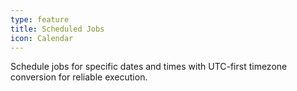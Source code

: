 ```yaml
---
type: feature
title: Scheduled Jobs
icon: Calendar
---
```


Schedule jobs for specific dates and times with UTC-first timezone conversion for reliable execution.
